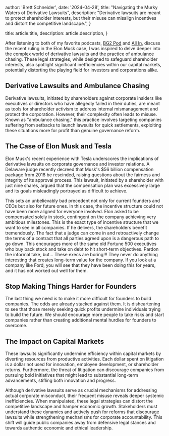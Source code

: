 
  author: 'Brett Schneider',
  date: '2024-04-28',
  title: "Navigating the Murky Waters of Derivative Lawsuits",
  description:
    "Derivative lawsuits are meant to protect shareholder interests, but their misuse can misalign incentives and distort the competitive landscape.",
}

  title: article.title,
  description: article.description,
}


After listening to both of my favorite podcasts, [BG2
Pod](https://twitter.com/BG2Pod) and [All In](https://twitter.com/theallinpod),
discuss the recent ruling in the Elon Musk case, I was inspired to delve deeper
into the complex world of derivative lawsuits and the practice of ambulance
chasing. These legal strategies, while designed to safeguard shareholder
interests, also spotlight significant inefficiencies within our capital markets,
potentially distorting the playing field for investors and corporations alike.

## Derivative Lawsuits and Ambulance Chasing

Derivative lawsuits, initiated by shareholders against corporate insiders like
executives or directors who have allegedly failed in their duties, are meant as
tools for shareholder activism to address internal mismanagement and protect the
corporation. However, their complexity often leads to misuse. Known as
"ambulance chasing," this practice involves targeting companies suffering from
setbacks to launch lawsuits for quick settlements, exploiting these situations
more for profit than genuine governance reform.

## The Case of Elon Musk and Tesla

Elon Musk's recent experience with Tesla underscores the implications of
derivative lawsuits on corporate governance and investor relations. A Delaware
judge recently decreed that Musk's $56 billion compensation package from 2018 be
rescinded, raising questions about the fairness and integrity of its approval
process. This lawsuit, initiated by a shareholder with just nine shares, argued
that the compensation plan was excessively large and its goals misleadingly
portrayed as difficult to achieve.

This sets an unbelievably bad precedent not only for current founders and CEOs
but also for future ones. In this case, the incentive structure could not have
been more aligned for everyone involved. Elon asked to be compensated solely in
stock, contingent on the company achieving very ambitious milestones. This is
the exact type of incentive structure that we want to see in all companies. If
he delivers, the shareholders benefit tremendously. The fact that a judge can
come in and retroactively change the terms of a contract that all parties agreed
upon is a dangerous path to go down. This encourages more of the same old
Fortune 500 executives who buy back stock and take on debt to hit short-term
objectives. Pardon the informal take, but... These execs are boring!!! They
never do anything interesting that creates long-term value for the company. If
you look at a company like Ford, you will see that they have been doing this for
years, and it has not worked out well for them. 

## Stop Making Things Harder for Founders

The last thing we need is to make it more difficult for founders to build
companies. The odds are already stacked against them. It is disheartening to see
that those merely seeking quick profits undermine individuals trying to build
the future. We should encourage more people to take risks and start companies
rather than creating additional mental hurdles for founders to overcome.

## The Impact on Capital Markets 

These lawsuits significantly undermine efficiency within capital markets by
diverting resources from productive activities. Each dollar spent on litigation
is a dollar not used for innovation, employee development, or shareholder
returns. Furthermore, the threat of litigation can discourage companies from
pursuing bold initiatives that might lead to substantial long-term advancements,
stifling both innovation and progress.

Although derivative lawsuits serve as crucial mechanisms for addressing actual
corporate misconduct, their frequent misuse reveals deeper systemic
inefficiencies. When manipulated, these legal strategies can distort the
competitive landscape and hamper economic growth. Stakeholders must understand
these dynamics and actively push for reforms that discourage lawsuits
while strengthening mechanisms for corporate accountability. This shift
will guide public companies away from defensive legal stances and towards
authentic economic and ethical leadership.
